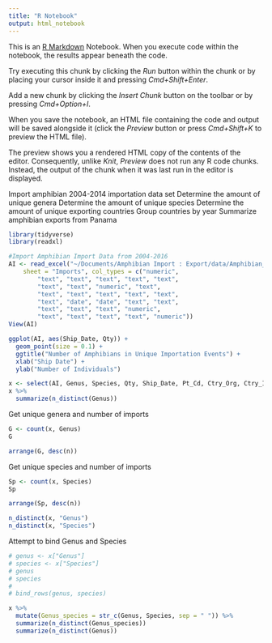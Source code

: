 ```yaml
---
title: "R Notebook"
output: html_notebook
---
```


This is an [R Markdown](http://rmarkdown.rstudio.com) Notebook. When you execute code within the notebook, the results appear beneath the code. 

Try executing this chunk by clicking the *Run* button within the chunk or by placing your cursor inside it and pressing *Cmd+Shift+Enter*. 

Add a new chunk by clicking the *Insert Chunk* button on the toolbar or by pressing *Cmd+Option+I*.

When you save the notebook, an HTML file containing the code and output will be saved alongside it (click the *Preview* button or press *Cmd+Shift+K* to preview the HTML file). 

The preview shows you a rendered HTML copy of the contents of the editor. Consequently, unlike *Knit*, *Preview* does not run any R code chunks. Instead, the output of the chunk when it was last run in the editor is displayed.

Import amphibian 2004-2014 importation data set
Determine the amount of unique genera
Determine the amount of unique species
Determine the amount of unique exporting countries
Group countries by year
Summarize amphibian exports from Panama


```r
library(tidyverse)
library(readxl)
```

```r
#Import Amphibian Import Data from 2004-2016
AI <- read_excel("~/Documents/Amphibian Import : Export/data/Amphibian_Imports_Exports_2004_2016_TradeOnly_2_28_18.xlsx", 
    sheet = "Imports", col_types = c("numeric", 
        "text", "text", "text", "text", "text", 
        "text", "text", "numeric", "text", 
        "text", "text", "text", "text", "text", 
        "text", "date", "date", "text", "text", 
        "text", "text", "text", "numeric", 
        "text", "text", "text", "text", "numeric"))
View(AI)


```

```r
ggplot(AI, aes(Ship_Date, Qty)) +
  geom_point(size = 0.1) +
  ggtitle("Number of Amphibians in Unique Importation Events") +
  xlab("Ship Date") +
  ylab("Number of Individuals")
```


```r
x <- select(AI, Genus, Species, Qty, Ship_Date, Pt_Cd, Ctry_Org, Ctry_IE)
x %>% 
  summarize(n_distinct(Genus))
```

Get unique genera and number of imports
```r
G <- count(x, Genus)
G
```

```r
arrange(G, desc(n))
```

Get unique species and number of imports
```r
Sp <- count(x, Species)
Sp
```

```r
arrange(Sp, desc(n))
```




```r
n_distinct(x, "Genus")
n_distinct(x, "Species")
```

Attempt to bind Genus and Species

```r
# genus <- x["Genus"]
# species <- x["Species"]
# genus
# species
# 
# bind_rows(genus, species)

x %>% 
  mutate(Genus_species = str_c(Genus, Species, sep = " ")) %>% 
  summarize(n_distinct(Genus_species))
  summarize(n_distinct(Genus))
```






